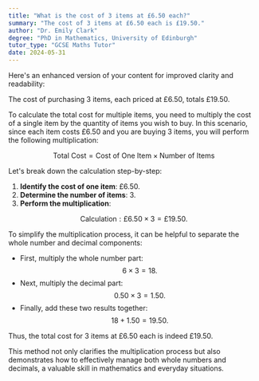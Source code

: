 ```yaml
---
title: "What is the cost of 3 items at £6.50 each?"
summary: "The cost of 3 items at £6.50 each is £19.50."
author: "Dr. Emily Clark"
degree: "PhD in Mathematics, University of Edinburgh"
tutor_type: "GCSE Maths Tutor"
date: 2024-05-31
---
```


Here's an enhanced version of your content for improved clarity and readability:

The cost of purchasing 3 items, each priced at £6.50, totals £19.50.

To calculate the total cost for multiple items, you need to multiply the cost of a single item by the quantity of items you wish to buy. In this scenario, since each item costs £6.50 and you are buying 3 items, you will perform the following multiplication:

$$
\text{Total Cost} = \text{Cost of One Item} \times \text{Number of Items}
$$

Let's break down the calculation step-by-step:

1. **Identify the cost of one item**: £6.50.
2. **Determine the number of items**: 3.
3. **Perform the multiplication**: 

$$
\text{Calculation}: £6.50 \times 3 = £19.50.
$$

To simplify the multiplication process, it can be helpful to separate the whole number and decimal components:

- First, multiply the whole number part: 
$$
6 \times 3 = 18.
$$
- Next, multiply the decimal part: 
$$
0.50 \times 3 = 1.50.
$$
- Finally, add these two results together: 
$$
18 + 1.50 = 19.50.
$$

Thus, the total cost for 3 items at £6.50 each is indeed £19.50. 

This method not only clarifies the multiplication process but also demonstrates how to effectively manage both whole numbers and decimals, a valuable skill in mathematics and everyday situations.
    
